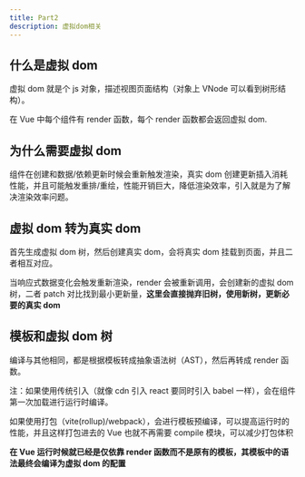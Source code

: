 ```yaml
---
title: Part2
description: 虚拟dom相关
---
```


## 什么是虚拟 dom

虚拟 dom 就是个 js 对象，描述视图页面结构（对象上 VNode 可以看到树形结构）。

在 Vue 中每个组件有 render 函数，每个 render 函数都会返回虚拟 dom.

## 为什么需要虚拟 dom

组件在创建和数据/依赖更新时候会重新触发渲染，真实 dom 创建更新插入消耗性能，并且可能触发重排/重绘，性能开销巨大，降低渲染效率，引入就是为了解决渲染效率问题。

## 虚拟 dom 转为真实 dom

首先生成虚拟 dom 树，然后创建真实 dom，会将真实 dom 挂载到页面，并且二者相互对应。

当响应式数据变化会触发重新渲染，render 会被重新调用，会创建新的虚拟 dom 树，二者 patch 对比找到最小更新量，**这里会直接抛弃旧树，使用新树，更新必要的真实 dom**

## 模板和虚拟 dom 树

编译与其他相同，都是根据模板转成抽象语法树（AST），然后再转成 render 函数。

注：如果使用传统引入（就像 cdn 引入 react 要同时引入 babel 一样），会在组件第一次加载进行运行时编译。

如果使用打包（vite(rollup)/webpack），会进行模板预编译，可以提高运行时的性能，并且这样打包进去的 Vue 也就不再需要 compile 模块，可以减少打包体积

**在 Vue 运行时候就已经是仅依靠 render 函数而不是原有的模板，其模板中的语法最终会编译为虚拟 dom 的配置**
